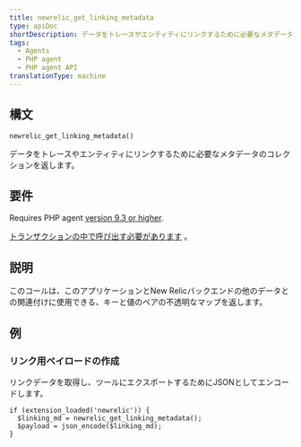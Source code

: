 ```yaml
---
title: newrelic_get_linking_metadata
type: apiDoc
shortDescription: データをトレースやエンティティにリンクするために必要なメタデータのコレクションを返します。
tags:
  - Agents
  - PHP agent
  - PHP agent API
translationType: machine
---
```


## 構文

```
newrelic_get_linking_metadata()
```

データをトレースやエンティティにリンクするために必要なメタデータのコレクションを返します。

## 要件

Requires PHP agent [version 9.3 or higher](/docs/release-notes/agent-release-notes/php-release-notes).

[トランザクションの中で呼び出す必要があります](/docs/accounts-partnerships/education/getting-started-new-relic/glossary#transaction) 。

## 説明

このコールは、このアプリケーションとNew Relicバックエンドの他のデータとの関連付けに使用できる、キーと値のペアの不透明なマップを返します。

## 例

### リンク用ペイロードの作成

リンクデータを取得し、ツールにエクスポートするためにJSONとしてエンコードします。

```
if (extension_loaded('newrelic')) {
  $linking_md = newrelic_get_linking_metadata();
  $payload = json_encode($linking_md);
}
```